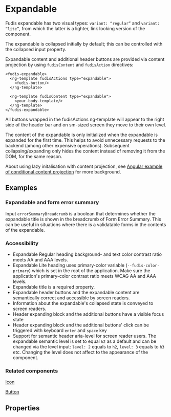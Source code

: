 
<Meta title="Components/Expandable" />

# Expandable

Fudis expandable has two visual types: `variant: “regular”` and `variant: “lite”`, from which the latter is a lighter, link looking version of the component.

The expandable is collapsed initially by default; this can be controlled with the collapsed input property.

Expandable content and additional header buttons are provided via content projection by using `fudisContent` and `fudisAction` directives:

```
<fudis-expandable>
  <ng-template fudisActions type="expandable">
    <fudis-button/>
  </ng-template>

  <ng-template fudisContent type="expandable">
    <your-body-template/>
  </ng-template>
</fudis-expandable>
```

All buttons wrapped in the fudisActions ng-template will appear to the right side of the header bar and on sm-sized screen they move to their own level.

The content of the expandable is only initialized when the expandable is expanded for the first time. This helps to avoid unnecessary requests to the backend (among other expensive operations). Subsequent collapsing/expanding only hides the content instead of removing it from the DOM, for the same reason.

About using lazy initalisation with content projection, see [Angular example of conditional content projection](https://angular.io/guide/content-projection#conditional-content-projection) for more background.

## Examples

<Canvas of={ExpandableStories.AllVariants}></Canvas>

### Expandable and form error summary

Input `errorSummaryBreadcrumb` is a boolean that determines whether the expandable title is shown in the breadcrumb of Form Error Summary. This can be useful in situations where there is a validatable forms in the contents of the expandable.

### Accessibility

- Expandable Regular heading background- and text color contrast ratio meets AA and AAA levels.
- Expandable Lite heading uses primary-color variable (`--fudis-color-primary`) which is set in the root of the application. Make sure the application's primary-color contrast ratio meets WCAG AA and AAA levels.
- Expandable title is a required property.
- Expandable header buttons and the expandable content are semantically correct and accessible by screen readers.
- Information about the expandable's collapsed state is conveyed to screen readers.
- Header expanding block and the additional buttons have a visible focus state
- Header expanding block and the additional buttons' click can be triggered with keyboard <code>enter</code> and <code>space</code> key
- Support for semantic header aria-level for screen reader users. The expandable semantic level is set to equal `h2` as a default and can be changed via the level input: `level: 2` equals to `h2`, `level: 3` equals to `h3` etc. Changing the level does not affect to the appearance of the component.


### Related components

[Icon](/docs/components-icon--icon)

[Button](/docs/components-button--button)

## Properties

<ArgTypes of={ExpandableComponent} />
